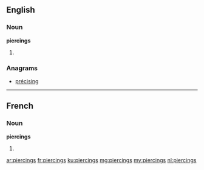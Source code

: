 ==English==

===Noun===
'''piercings'''

# {{plural of|piercing}}

===Anagrams===
* [[précising#English|précising]]

----

==French==

===Noun===
'''piercings''' {{m-p}}

# {{plural of|piercing|lang=fr}}

[[ar:piercings]]
[[fr:piercings]]
[[ku:piercings]]
[[mg:piercings]]
[[my:piercings]]
[[nl:piercings]]